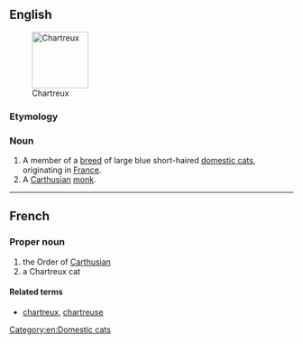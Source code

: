 {{also|chartreux}}
==English==
[[Image:Abbaye fev2006 003.jpg|thumb|right|100px|Chartreux]]

===Etymology===
{{etyl|fr|en}}

===Noun===
{{en-noun|head=Chartreux|Chartreux}}

# A member of a [[breed]] of large blue short-haired [[domestic cat]]s, originating in [[France]].
# A [[Carthusian]] [[monk]].

{{wikipedia|Chartreux}}
{{commonscat|Chartreux}}

[[Category:en:Domestic cats]]

----

==French==

===Proper noun===
{{fr-proper noun}}

# the Order of [[Carthusian]]
# a Chartreux cat

====Related terms====
* [[chartreux]], [[chartreuse]]